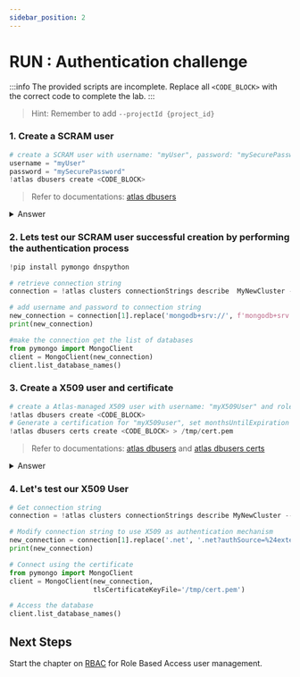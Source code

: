 ```yaml
---
sidebar_position: 2
---
```



# RUN : Authentication challenge 

:::info
The provided scripts are incomplete. Replace all `<CODE_BLOCK>` with the correct code to complete the lab.
:::

> Hint: Remember to add `--projectId {project_id}`


### 1. Create a SCRAM user

```python
# create a SCRAM user with username: "myUser", password: "mySecurePassword" and role: "readWriteAnyDatabase"
username = "myUser"
password = "mySecurePassword"
!atlas dbusers create <CODE_BLOCK>
```
> Refer to documentations: [atlas dbusers](https://www.mongodb.com/docs/atlas/cli/current/command/atlas-dbusers-create/)


<details>
    <summary> Answer </summary>
    ```python
    # create a SCRAM user with username: "myUser", password: "mySecurePassword" and role: "readWriteAnyDatabase"
    username = "myUser"
    password = "mySecurePassword"
    !atlas dbusers create --username {username} --password {password} --role readWriteAnyDatabase --projectId {project_id}
    ```
</details>

### 2. Lets test our SCRAM user successful creation by performing the authentication process
```python
!pip install pymongo dnspython  
```
```python
# retrieve connection string
connection = !atlas clusters connectionStrings describe  MyNewCluster --projectId {project_id}

# add username and password to connection string
new_connection = connection[1].replace('mongodb+srv://', f'mongodb+srv://{username}:{password}@')
print(new_connection)

#make the connection get the list of databases
from pymongo import MongoClient
client = MongoClient(new_connection)
client.list_database_names()
```

### 3. Create a X509 user and certificate

```python
# create a Atlas-managed X509 user with username: "myX509User" and role: "readAnyDatabase" 
!atlas dbusers create <CODE_BLOCK>
# Generate a certification for "myX509user", set monthsUntilExpiration to 1, and save it to /tmp/cert.pem
!atlas dbusers certs create <CODE_BLOCK> > /tmp/cert.pem
```

> Refer to documentations: [atlas dbusers](https://www.mongodb.com/docs/atlas/cli/current/command/atlas-dbusers-create/) and [atlas dbusers certs](https://www.mongodb.com/docs/atlas/cli/current/command/atlas-dbusers-certs-create/)

<details>
    <summary> Answer </summary>
    ```python
    # create a Atlas-managed X509 user with username: "myX509User" and role: "readAnyDatabase" 
    !atlas dbusers create --username myX509User --role readAnyDatabase --x509Type MANAGED --projectId {project_id}

    # Generate a certification for "myX509user", set monthsUntilExpiration to 1, and save it to /tmp/cert.pem
    !atlas dbusers certs create --username myX509User --monthsUntilExpiration 1 --projectId {project_id} > /tmp/cert.pem
    ```
</details>

### 4. Let's test our X509 User

```python
# Get connection string
connection = !atlas clusters connectionStrings describe MyNewCluster --projectId {project_id}

# Modify connection string to use X509 as authentication mechanism 
new_connection = connection[1].replace('.net', '.net?authSource=%24external&authMechanism=MONGODB-X509')
print(new_connection)

# Connect using the certificate
from pymongo import MongoClient
client = MongoClient(new_connection,
                     tlsCertificateKeyFile='/tmp/cert.pem')

# Access the database
client.list_database_names()
```
## Next Steps

Start the chapter on [RBAC](./rbac) for Role Based Access user management.
